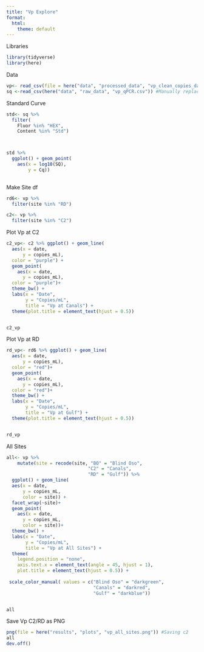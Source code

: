 ```yaml
---
title: "Vp Explore"
format:
  html:
    theme: default
---
```


Libraries
```r
library(tidyverse)
library(here)
```

Data
```r
vp<- read_csv(file = here("data", "processed_data", "vp_clean_copies_date.csv")) #This file had dates manually added
sq <-read_csv(here("data", "raw_data", "vp_qPCR.csv")) #Manually replaced NaN with 0 for no amplifcation 
```
Standard Curve
```r
std<- sq %>%
  filter(
    Fluor %in% "HEX",
    Content %in% "Std")



std %>%
  ggplot() + geom_point(
    aes(x = log10(SQ),
        y = Cq))
  
```


Make Site df
```r
rd6<- vp %>%
  filter(site %in% "RD")

c2<- vp %>%
  filter(site %in% "C2")
```

Plot Vp at C2
```r
c2_vp<- c2 %>% ggplot() + geom_line(
  aes(x = date,
      y = copies_mL),
  color = "purple") +
  geom_point(
    aes(x = date,
      y = copies_mL),
  color = "purple")+
  theme_bw() +
  labs(x = "Date",
       y = "Copies/mL",
       title = "Vp at Canals") +
  theme(plot.title = element_text(hjust = 0.5))


c2_vp
```

Plot Vp at RD
```r
rd_vp<- rd6 %>% ggplot() + geom_line(
  aes(x = date,
      y = copies_mL),
  color = "red")+
  geom_point(
    aes(x = date,
      y = copies_mL),
  color = "red")+
  theme_bw() +
  labs(x = "Date",
       y = "Copies/mL",
       title = "Vp at Gulf") +
  theme(plot.title = element_text(hjust = 0.5))


rd_vp
```
All Sites
```r
all<- vp %>% 
    mutate(site = recode(site, "BO" = "Blind Oso",
                              "C2" = "Canals",
                              "RD" = "Gulf")) %>%
  ggplot() + geom_line(
  aes(x = date,
      y = copies_mL,
      color = site)) +
  facet_wrap(~site)+
  geom_point(
    aes(x = date,
      y = copies_mL,
      color = site))+
  theme_bw() +
  labs(x = "Date",
       y = "Copies/mL",
       title = "Vp at All Sites") +
  theme(
    legend.position = "none",
    axis.text.x = element_text(angle = 45, hjust = 1),
    plot.title = element_text(hjust = 0.5)) +
  
 scale_color_manual( values = c("Blind Oso" = "darkgreen",
                                "Canals" = "darkred",
                                "Gulf" = "darkblue"))


all
```

Save Vp C2/RD as PNG
```r
png(file = here("results", "plots", "vp_all_sites.png")) #Saving c2
all
dev.off()


```




